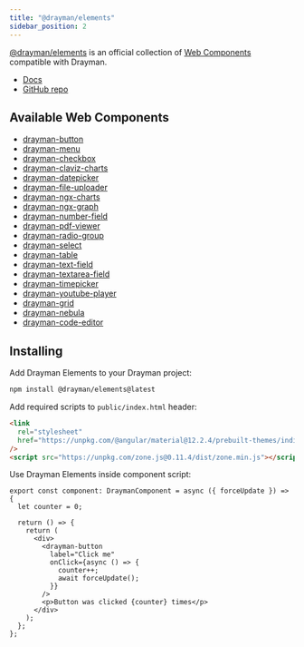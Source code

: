 ```yaml
---
title: "@drayman/elements"
sidebar_position: 2
---
```


[@drayman/elements](https://drayman-elements.netlify.app/) is an official collection of [Web Components](./using-web-components) compatible with Drayman.

- [Docs](https://drayman-elements.netlify.app)
- [GitHub repo](https://github.com/Claviz/drayman-elements)

## Available Web Components

- [drayman-button](https://drayman-elements.netlify.app/interfaces/__global.draymanbuttonprops.html)
- [drayman-menu](https://drayman-elements.netlify.app/interfaces/__global.draymanmenuprops.html)
- [drayman-checkbox](https://drayman-elements.netlify.app/interfaces/__global.draymancheckboxprops.html)
- [drayman-claviz-charts](https://drayman-elements.netlify.app/interfaces/__global.draymanclavizchartsprops.html)
- [drayman-datepicker](https://drayman-elements.netlify.app/interfaces/__global.draymandatepickerprops.html)
- [drayman-file-uploader](https://drayman-elements.netlify.app/interfaces/__global.draymanfileuploaderprops.html)
- [drayman-ngx-charts](https://drayman-elements.netlify.app/interfaces/__global.draymanngxchartsprops.html)
- [drayman-ngx-graph](https://drayman-elements.netlify.app/interfaces/__global.draymanngxgraphprops.html)
- [drayman-number-field](https://drayman-elements.netlify.app/interfaces/__global.draymannumberfieldprops.html)
- [drayman-pdf-viewer](https://drayman-elements.netlify.app/interfaces/__global.draymanpdfviewerprops.html)
- [drayman-radio-group](https://drayman-elements.netlify.app/interfaces/__global.draymanradiogroupprops.html)
- [drayman-select](https://drayman-elements.netlify.app/interfaces/__global.draymanselectprops.html)
- [drayman-table](https://drayman-elements.netlify.app/interfaces/__global.draymantableprops.html)
- [drayman-text-field](https://drayman-elements.netlify.app/interfaces/__global.draymantextfieldprops.html)
- [drayman-textarea-field](https://drayman-elements.netlify.app/interfaces/__global.draymantextareafieldprops.html)
- [drayman-timepicker](https://drayman-elements.netlify.app/interfaces/__global.draymantimepickerprops.html)
- [drayman-youtube-player](https://drayman-elements.netlify.app/interfaces/__global.draymanyoutubeplayerprops.html)
- [drayman-grid](https://drayman-elements.netlify.app/interfaces/__global.draymangridprops.html)
- [drayman-nebula](https://drayman-elements.netlify.app/interfaces/__global.draymannebulaprops.html)
- [drayman-code-editor](https://drayman-elements.netlify.app/interfaces/__global.draymancodeeditorprops.html)

## Installing

Add Drayman Elements to your Drayman project:

```bash
npm install @drayman/elements@latest
```

Add required scripts to `public/index.html` header:

```html
<link
  rel="stylesheet"
  href="https://unpkg.com/@angular/material@12.2.4/prebuilt-themes/indigo-pink.css"
/>
<script src="https://unpkg.com/zone.js@0.11.4/dist/zone.min.js"></script>
```

Use Drayman Elements inside component script:

```tsx
export const component: DraymanComponent = async ({ forceUpdate }) => {
  let counter = 0;

  return () => {
    return (
      <div>
        <drayman-button
          label="Click me"
          onClick={async () => {
            counter++;
            await forceUpdate();
          }}
        />
        <p>Button was clicked {counter} times</p>
      </div>
    );
  };
};
```
